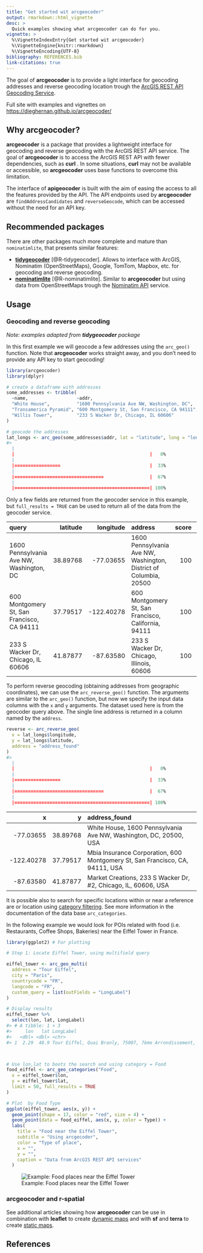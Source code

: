 ---
title: "Get started wit arcgeocoder"
output: rmarkdown::html_vignette
desc: >
  Quick examples showing what arcgeocoder can do for you.
vignette: >
  %\VignetteIndexEntry{Get started wit arcgeocoder}
  %\VignetteEngine{knitr::rmarkdown}
  %\VignetteEncoding{UTF-8}
bibliography: REFERENCES.bib
link-citations: true
---



The goal of **arcgeocoder** is to provide a light interface for geocoding
addresses and reverse geocoding location trough the [ArcGIS REST API Geocoding
Service](https://developers.arcgis.com/rest/geocode/api-reference/overview-world-geocoding-service.htm).

Full site with examples and vignettes on
<https://dieghernan.github.io/arcgeocoder/>

## Why **arcgeocoder**?

**arcgeocoder** is a package that provides a lightweight interface for geocoding
and reverse geocoding with the ArcGIS REST API service. The goal of
**arcgeocoder** is to access the ArcGIS REST API with fewer dependencies, such
as **curl** . In some situations, **curl** may not be available or accessible,
so **arcgeocoder** uses base functions to overcome this limitation.

The interface of **apigeocoder** is built with the aim of easing the access to
all the features provided by the API. The API endpoints used by **arcgeocoder**
are `findAddressCandidates` and `reverseGeocode`, which can be accessed without
the need for an API key.

## Recommended packages

There are other packages much more complete and mature than `nominatimlite`,
that presents similar features:

-   [**tidygeocoder**](https://jessecambon.github.io/tidygeocoder/)
    [@R-tidygeocoder]. Allows to interface with ArcGIS, Nominatim
    (OpenStreetMaps), Google, TomTom, Mapbox, etc. for geocoding and reverse
    geocoding.
-   [**nominatimlite**](https://dieghernan.github.io/nominatimlite/)
    [@R-nominatimlite]. Similar to **arcgeocoder** but using data from
    OpenStreetMaps trough the [Nominatim
    API](https://nominatim.org/release-docs/latest/) service.

## Usage

### Geocoding and reverse geocoding

*Note: examples adapted from **tidygeocoder** package*

In this first example we will geocode a few addresses using the `arc_geo()`
function. Note that **arcgeocoder** works straight away, and you don't need to
provide any API key to start geocoding!


``` r
library(arcgeocoder)
library(dplyr)

# create a dataframe with addresses
some_addresses <- tribble(
  ~name,                  ~addr,
  "White House",          "1600 Pennsylvania Ave NW, Washington, DC",
  "Transamerica Pyramid", "600 Montgomery St, San Francisco, CA 94111",
  "Willis Tower",         "233 S Wacker Dr, Chicago, IL 60606"
)

# geocode the addresses
lat_longs <- arc_geo(some_addresses$addr, lat = "latitude", long = "longitude")
#>   |                                                          |                                                  |   0%  |                                                          |=================                                 |  33%  |                                                          |=================================                 |  67%  |                                                          |==================================================| 100%
```

Only a few fields are returned from the geocoder service in this example, but
`full_results = TRUE` can be used to return all of the data from the geocoder
service.



|query                                      | latitude|  longitude|address                                                           | score|          x|        y|       xmin|     ymin|       xmax|     ymax| wkid| latestWkid|
|:------------------------------------------|--------:|----------:|:-----------------------------------------------------------------|-----:|----------:|--------:|----------:|--------:|----------:|--------:|----:|----------:|
|1600 Pennsylvania Ave NW, Washington, DC   | 38.89768|  -77.03655|1600 Pennsylvania Ave NW, Washington, District of Columbia, 20500 |   100|  -77.03655| 38.89768|  -77.03755| 38.89668|  -77.03555| 38.89868| 4326|       4326|
|600 Montgomery St, San Francisco, CA 94111 | 37.79517| -122.40278|600 Montgomery St, San Francisco, California, 94111               |   100| -122.40278| 37.79517| -122.40378| 37.79417| -122.40178| 37.79617| 4326|       4326|
|233 S Wacker Dr, Chicago, IL 60606         | 41.87877|  -87.63580|233 S Wacker Dr, Chicago, Illinois, 60606                         |   100|  -87.63580| 41.87877|  -87.63680| 41.87777|  -87.63480| 41.87977| 4326|       4326|



To perform reverse geocoding (obtaining addresses from geographic coordinates),
we can use the `arc_reverse_geo()` function. The arguments are similar to the
`arc_geo()` function, but now we specify the input data columns with the `x` and
`y` arguments. The dataset used here is from the geocoder query above. The
single line address is returned in a column named by the `address`.


``` r
reverse <- arc_reverse_geo(
  x = lat_longs$longitude,
  y = lat_longs$latitude,
  address = "address_found"
)
#>   |                                                          |                                                  |   0%  |                                                          |=================                                 |  33%  |                                                          |=================================                 |  67%  |                                                          |==================================================| 100%
```



|          x|        y|address_found                                                                |
|----------:|--------:|:----------------------------------------------------------------------------|
|  -77.03655| 38.89768|White House, 1600 Pennsylvania Ave NW, Washington, DC, 20500, USA            |
| -122.40278| 37.79517|Mbia Insurance Corporation, 600 Montgomery St, San Francisco, CA, 94111, USA |
|  -87.63580| 41.87877|Market Creations, 233 S Wacker Dr, #2, Chicago, IL, 60606, USA               |



It is possible also to search for specific locations within or near a reference
are or location using [category
filtering](https://developers.arcgis.com/rest/geocode/api-reference/geocoding-category-filtering.htm).
See more information in the documentation of the data base `arc_categories`.

In the following example we would look for POIs related with food (i.e.
Restaurants, Coffee Shops, Bakeries) near the Eiffel Tower in France.


``` r
library(ggplot2) # For plotting

# Step 1: Locate Eiffel Tower, using multifield query

eiffel_tower <- arc_geo_multi(
  address = "Tour Eiffel",
  city = "Paris",
  countrycode = "FR",
  langcode = "FR",
  custom_query = list(outFields = "LongLabel")
)

# Display results
eiffel_tower %>%
  select(lon, lat, LongLabel)
#> # A tibble: 1 × 3
#>     lon   lat LongLabel                                                         
#>   <dbl> <dbl> <chr>                                                             
#> 1  2.29  48.9 Tour Eiffel, Quai Branly, 75007, 7ème Arrondissement, Paris, Île-…
```

``` r


# Use lon,lat to boots the search and using category = Food
food_eiffel <- arc_geo_categories("Food",
  x = eiffel_tower$lon,
  y = eiffel_tower$lat,
  limit = 50, full_results = TRUE
)

# Plot  by Food Type
ggplot(eiffel_tower, aes(x, y)) +
  geom_point(shape = 17, color = "red", size = 4) +
  geom_point(data = food_eiffel, aes(x, y, color = Type)) +
  labs(
    title = "Food near the Eiffel Tower",
    subtitle = "Using arcgecoder",
    color = "Type of place",
    x = "",
    y = "",
    caption = "Data from ArcGIS REST API services"
  )
```

![Example: Food places near the Eiffel Tower](./eiffel-1.png)

### **arcgeocoder** and **r-spatial**

See additional articles showing how **arcgeocoder** can be use in combination
with **leaflet** to create [dynamic
maps](https://dieghernan.github.io/arcgeocoder/articles/ex_leaflet.html) and
with **sf** and **terra** to create [static
maps](https://dieghernan.github.io/arcgeocoder/articles/ex_static.html).

## References
